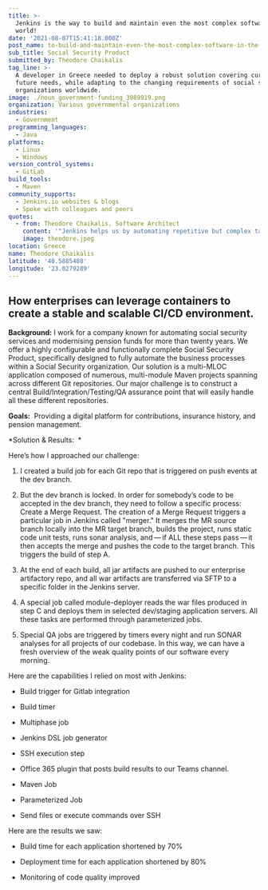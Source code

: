 ```yaml
---
title: >-
  Jenkins is the way to build and maintain even the most complex software in the
  world!
date: '2021-08-07T15:41:18.000Z'
post_name: to-build-and-maintain-even-the-most-complex-software-in-the-world
sub_title: Social Security Product
submitted_by: Theodore Chaikalis
tag_line: >-
  A developer in Greece needed to deploy a robust solution covering current and
  future needs, while adapting to the changing requirements of social security
  organizations worldwide.
image: ./noun_government-funding_3989919.png
organization: Various governmental organizations
industries:
  - Government
programming_languages:
  - Java
platforms:
  - Linux
  - Windows
version_control_systems:
  - GitLab
build_tools:
  - Maven
community_supports:
  - Jenkins.io websites & blogs
  - Spoke with colleagues and peers
quotes:
  - from: Theodore Chaikalis, Software Architect
    content: '"Jenkins helps us by automating repetitive but complex tasks."'
    image: theodore.jpeg
location: Greece
name: Theodore Chaikalis
latitude: '40.5885408'
longitude: '23.0279289'
---
```

## How enterprises can leverage containers to create a stable and scalable CI/CD environment.

**Background:** I work for a company known for automating social security services and modernising pension funds for more than twenty years. We offer a highly configurable and functionally complete Social Security Product, specifically designed to fully automate the business processes within a Social Security organization. Our solution is a multi-MLOC application composed of numerous, multi-module Maven projects spanning across different Git repositories. Our major challenge is to construct a central Build/Integration/Testing/QA assurance point that will easily handle all these different repositories.

**Goals:**  Providing a digital platform for contributions, insurance history, and pension management.

<Testimonal idx="0" />

\*Solution & Results:  \*

Here’s how I approached our challenge:

1.  I created a build job for each Git repo that is triggered on push events at the dev branch.

2.  But the dev branch is locked. In order for somebody’s code to be accepted in the dev branch, they need to follow a specific process: Create a Merge Request. The creation of a Merge Request triggers a particular job in Jenkins called "merger." It merges the MR source branch locally into the MR target branch, builds the project, runs static code unit tests, runs sonar analysis, and — if ALL these steps pass — it then accepts the merge and pushes the code to the target branch. This triggers the build of step A.

3.  At the end of each build, all jar artifacts are pushed to our enterprise artifactory repo, and all war artifacts are transferred via SFTP to a specific folder in the Jenkins server.

4.  A special job called module-deployer reads the war files produced in step C and deploys them in selected dev/staging application servers. All these tasks are performed through parameterized jobs.

5.  Special QA jobs are triggered by timers every night and run SONAR analyses for all projects of our codebase. In this way, we can have a fresh overview of the weak quality points of our software every morning.

Here are the capabilities I relied on most with Jenkins:

-   Build trigger for Gitlab integration

-   Build timer

-   Multiphase job

-   Jenkins DSL job generator

-   SSH execution step

-   Office 365 plugin that posts build results to our Teams channel.

-   Maven Job

-   Parameterized Job

-   Send files or execute commands over SSH

Here are the results we saw:

-   Build time for each application shortened by 70%

-   Deployment time for each application shortened by 80%

-   Monitoring of code quality improved
